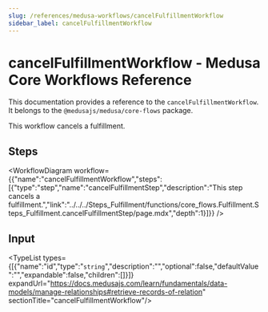 ```yaml
---
slug: /references/medusa-workflows/cancelFulfillmentWorkflow
sidebar_label: cancelFulfillmentWorkflow
---
```



# cancelFulfillmentWorkflow - Medusa Core Workflows Reference

This documentation provides a reference to the `cancelFulfillmentWorkflow`. It belongs to the `@medusajs/medusa/core-flows` package.

This workflow cancels a fulfillment.

## Steps

<WorkflowDiagram workflow={{"name":"cancelFulfillmentWorkflow","steps":[{"type":"step","name":"cancelFulfillmentStep","description":"This step cancels a fulfillment.","link":"../../../Steps_Fulfillment/functions/core_flows.Fulfillment.Steps_Fulfillment.cancelFulfillmentStep/page.mdx","depth":1}]}} />

## Input

<TypeList types={[{"name":"id","type":"`string`","description":"","optional":false,"defaultValue":"","expandable":false,"children":[]}]} expandUrl="https://docs.medusajs.com/learn/fundamentals/data-models/manage-relationships#retrieve-records-of-relation" sectionTitle="cancelFulfillmentWorkflow"/>
